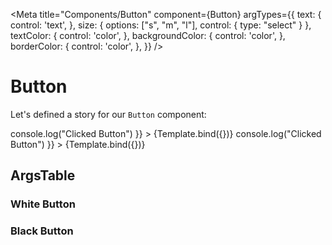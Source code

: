 
<Meta 
  title="Components/Button" 
  component={Button} 
  argTypes={{
    text: {
      control: 'text',
    },
    size: {
      options: ["s", "m", "l"],
      control: { type: "select" }
    },
    textColor: {
      control: 'color',
    },
    backgroundColor: { 
      control: 'color', 
    },
    borderColor: {
      control: 'color',
    },
  }}
/>

# Button


Let's defined a story for our `Button` component:

<Canvas>
   <Story
    name="Custom Button"
    args={{
      text: "REGISTER",
      size: "s",
      textColor: "black",
      backgroundColor: "white",
      borderColor: undefined,
      onClick: () => console.log("Clicked Button")
    }}
  >
    {Template.bind({})} 
  </Story> 
  <Story
    name="Theme Button"
    args={{
      text: "LOG IN",
      size: "s",
      onClick: () => console.log("Clicked Button")
    }}
  >
    {Template.bind({})} 
  </Story>
</Canvas>

## ArgsTable

### White Button
<ArgsTable story="Custom Button" />

### Black Button
<ArgsTable story="Theme Button" />
